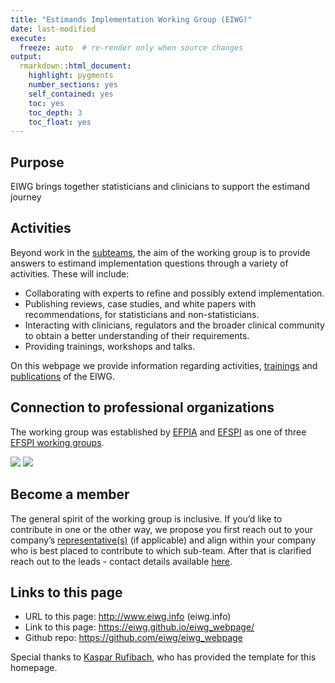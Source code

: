 ```yaml
---
title: "Estimands Implementation Working Group (EIWG)"
date: last-modified
execute:   
  freeze: auto  # re-render only when source changes
output: 
  rmarkdown::html_document:
    highlight: pygments
    number_sections: yes
    self_contained: yes
    toc: yes
    toc_depth: 3
    toc_float: yes
---
```


## Purpose

EIWG brings together statisticians and clinicians to support the estimand journey

## Activities

Beyond work in the [subteams](subteams.html), the aim of the working group is to provide answers to estimand implementation questions through a variety of activities. These will include: 

 + Collaborating with experts to refine and possibly extend implementation.
 + Publishing reviews, case studies, and white papers with recommendations, for statisticians and non-statisticians.
 + Interacting with clinicians, regulators and the broader clinical community to obtain a better understanding of their requirements. 
 + Providing trainings, workshops and talks.

On this webpage we provide information regarding activities, [trainings](trainings.html) and [publications](publications.html) of the EIWG.

## Connection to professional organizations

The working group was established by [EFPIA](https://efpia.eu/) and [EFSPI](https://www.efspi.org) as one of three [EFSPI working groups](https://www.efspi.org/EFSPI/About_EFSPI/Working_Groups.aspx).

![](data/EFPIA.png)
![](data/EFSPI.png)

## Become a member

The general spirit of the working group is inclusive. If you'd like to contribute in one or the other way, we propose you first reach out to your company's [representative(s)](status.html) (if applicable) and align within your company who is best placed to contribute to which sub-team. After that is clarified reach out to the leads - contact details available [here](organization.html).

## Links to this page

- URL to this page: <http://www.eiwg.info> (eiwg.info)
- Link to this page: <https://eiwg.github.io/eiwg_webpage/>
- Github repo: <https://github.com/eiwg/eiwg_webpage>

Special thanks to [Kaspar Rufibach](http://www.kasparrufibach.ch/), who has provided the template for this homepage.
